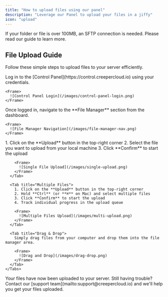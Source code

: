 ```yaml
---
title: "How to upload files using our panel"
description: "Leverage our Panel to upload your files in a jiffy"
icon: "upload"
---
```


<Warning>
  If your folder or file is over 100MB, an SFTP connection is needed. Please read our guide to learn more.
</Warning>

## File Upload Guide

Follow these simple steps to upload files to your server efficiently.

<Steps>
  <Step title="Access the Control Panel">
    Log in to the [Control Panel](https://control.creepercloud.io) using your credentials.
    
    <Frame>
      ![Control Panel Login](/images/control-panel-login.png)
    </Frame>
  </Step>
  
  <Step title="Navigate to File Manager">
    Once logged in, navigate to the **File Manager** section from the dashboard.
    
    <Frame>
      ![File Manager Navigation](/images/file-manager-nav.png)
    </Frame>
  </Step>
  
  <Step title="Upload Files">
    <Tabs>
      <Tab title="Single File">
        1. Click on the **Upload** button in the top-right corner
        2. Select the file you want to upload from your local machine
        3. Click **Confirm** to start the upload
        
        <Frame>
          ![Single File Upload](/images/single-upload.png)
        </Frame>
      </Tab>
      
      <Tab title="Multiple Files">
        1. Click on the **Upload** button in the top-right corner
        2. Hold **Ctrl** (or **⌘** on Mac) and select multiple files
        3. Click **Confirm** to start the upload
        4. Track individual progress in the upload queue
        
        <Frame>
          ![Multiple Files Upload](/images/multi-upload.png)
        </Frame>
      </Tab>
      
      <Tab title="Drag & Drop">
        Simply drag files from your computer and drop them into the file manager area.
        
        <Frame>
          ![Drag and Drop](/images/drag-drop.png)
        </Frame>
      </Tab>
    </Tabs>
  </Step>
  
  <Step title="Complete">
    Your files have now been uploaded to your server.
  </Step>
</Steps>

<Note>
  Still having trouble? Contact our [support team](mailto:support@creepercloud.io) and we'll help you get your files uploaded.
</Note>